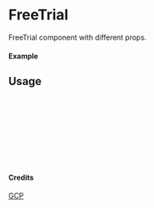 
<Meta of={FreeTrial} title="GCP/FreeTrial" />

# FreeTrial

FreeTrial component with different props.

#### Example

<Canvas of={FreeTrial.Primary} />

## Usage

```ts
import { FreeTrial } from "yadl-ui";

const Example = () => {
  return (
      <FreeTrial />
  );
};

export default Example;
```

#### Credits
[GCP](https://cloud.google.com/icons)
